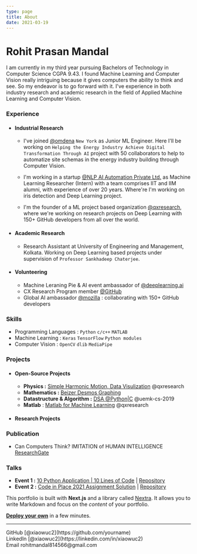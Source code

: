 ```yaml
---
type: page
title: About
date: 2021-03-19
---
```


# Rohit Prasan Mandal

I am currently in my third year pursuing Bachelors of Technology in Computer Science CGPA 9.43. I found Machine Learning and Computer Vision really intriguing because it gives computers the ability to think and see. So my endeavor is to go forward with it. I've experience in both industry research and academic research in the field of Applied Machine Learning and Computer Vision.

### Experience

* #### Industrial Research
  * I've joined [@omdena](https://omdena.com) `New York` as Junior ML Engineer. Here I'll be working on `Helping the Energy Industry Achieve Digital Transformation Through AI` project with 50 collaborators to help to automatize site schemas in the energy industry building through Computer Vision.
  
  * I'm working in a startup [@NLP AI Automation Private Ltd.](https://www.nlpaia.com/) as Machine Learning Researcher (Intern) with a team comprises IIT and IIM alumni, with experience of over 20 years. Where're I'm working on iris detection and Deep Learning project.

  * I'm the founder of a ML project based organization [@qxresearch](https://qxresearch.github.io), where we're working on research projects on Deep Learning with 150+ GitHub developers from all over the world.
  
 * #### Academic Research
  
    * Research Assistant at University of Engineering and Management, Kolkata. Working on Deep Learning based projects under supervision of `Professor Sankhadeep Chaterjee`.
* #### Volunteering 
    * Machine Leraning Pie & AI event ambassador of [@deeplearning.ai](https://www.deeplearning.ai/)
    * CX Research Program member [@GitHub](https://github.com)
    * Global AI ambassador [@mozilla](https://community.mozilla.org/en/groups/qx-research) : collaborating with 150+ GitHub developers

### Skills 
  - Programming Languages : `Python` `c/c++` `MATLAB`
  - Machine Learning : `Keras` `TensorFlow` `Python modules`
  - Computer Vision : `OpenCV` `dlib` `MediaPipe` 

### Projects
  - #### Open-Source Projects
  
    - **Physics :** [Simple Harmonic Motion, Data Visulization](https://github.com/qxresearch/Simple-Harmonic-Motion) @qxresearch
    - **Mathematics :** [Beizer Desmos Graphing](https://github.com/xiaowuc2/BezierDesmosGraphing)
    - **Datastructure & Algorithm :** [DSA @Python|C](https://github.com/UEMK-CS-2019/DSA) @uemk-cs-2019
    -  **Matlab** : [Matlab for Machine Learning](https://github.com/qxresearchx/matlab-for-machine-leaning) @qxresearch
  
  - #### Research Projects 

 
### Publication
  
  - Can Computers Think? IMITATION of HUMAN INTELLIGENCE [ResearchGate](https://www.researchgate.net/publication/340645375_TITLE_CAN_COMPUTER_THINK_IMITATION_of_HUMAN_INTELLIGENCE)

### Talks 

- **Event 1 :** [10 Python Application | 10 Lines of Code](https://www.youtube.com/watch?v=B0_0gK_CUpM&list=PLK_zxbpEUfmVPsXnl1wx1s6BD8eBUjuOM) | [Repository](https://github.com/qxresearch/qxresearch-event-1)
- **Event 2 :** [Code in Place 2021 Assignment Solution](https://www.youtube.com/watch?v=5JpVuQNYoho&list=PLK_zxbpEUfmWO7zL7661s8ck4Ly2m0m-m) | [Repository](https://github.com/xiaowuc2/Code-in-Place-2021-Assignment-Solution) 

This portfolio is built with **Next.js** and a library called [Nextra](https://nextra.vercel.app/). It allows you to write Markdown and focus on the _content_ of your portfolio.

[**Deploy your own**](https://vercel.com/new/git/external?repository-url=https://github.com/vercel-solutions/nextjs-portfolio-starter&project-name=portfolio&repository-name=portfolio) in a few minutes.

---

<div>
  GitHub [@xiaowuc2](https://github.com/yourname)
  <br />
  LinkedIn [@xiaowuc2](https://linkedin.com/in/xiaowuc2)
  <br />
  Email rohitmandal814566@gmail.com
</div>

